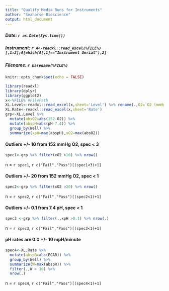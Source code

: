 ```yaml
---
title: "Qualify Media Runs for Instruments"
author: "Seahorse Bioscience"
output: html_document
---
```

##### Date: `r as.Date(Sys.time())`
##### Instrument:  `r A<-readxl::read_excel(%FILE%)[,1:2];A[which(A[,1]=="Instrument Serial"),2]`
##### Filename: `r basename(%FILE%)`
```r
knitr::opts_chunk$set(echo = FALSE)
```

```r
library(readxl)
library(dplyr)
library(ggplot2)
x<-%FILE% #FilePath
XL.Level<-readxl::read_excel(x,sheet='Level') %>% rename(.,O2=`O2 (mmHg)`)
XL.Rate<-readxl::read_excel(x,sheet='Rate')
grp<-XL.Level %>% 
  mutate(absO2=abs(152-O2)) %>%
  mutate(abspH=abs(pH-7.4)) %>%
  group_by(Well) %>%
  summarize(xpH=max(abspH),xO2=max(absO2))
```
 

#### Outliers +/- 10 from 152 mmHg O2, spec < 3

```r
spec1<-grp %>% filter(xO2 >10) %>% nrow()
```
 n = `r spec1`,  `r c("Fail","Pass")[(spec1<3)+1]`

#### Outliers +/- 20 from 152 mmHg O2, spec < 1

```r
spec2<-grp %>% filter(xO2 >20) %>% nrow()
```
   
n = `r spec2`,  `r c("Fail","Pass")[(spec2<1)+1]`

   
#### Outliers +/- 0.1 from 7.4 pH, spec < 1

```r
spec3 <-grp %>% filter(.,xpH >0.1) %>% nrow(.)
```
n = `r spec3`, `r c("Fail","Pass")[(spec3<1)+1]`

#### pH rates are 0.0 +/- 10 mpH/minute

```r
spec4<-XL.Rate %>% 
  mutate(abspR=abs(ECAR)) %>%
  group_by(Well) %>%
  summarize(W=max(abspR)) %>%
  filter(.,W > 10) %>%
  nrow(.)
```

n = `r spec4`, `r c("Fail","Pass")[(spec4<1)+1]`


